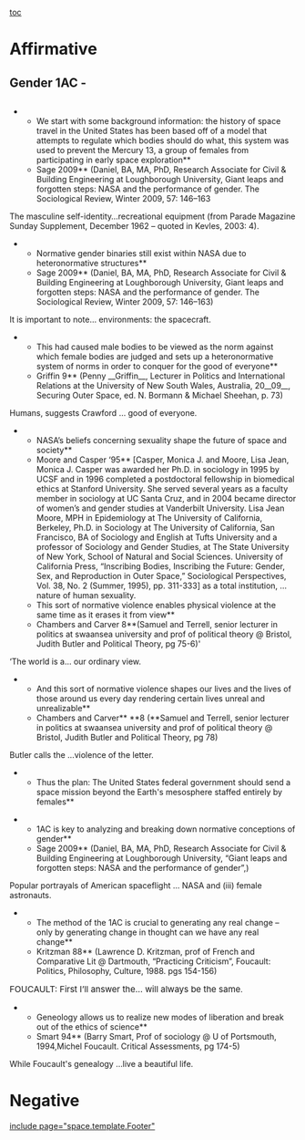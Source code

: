 [[toc]]
=Affirmative= 
==Gender 1AC -== 
== == 
**We start with some background information: the history of space travel in the United States has been based off of a model that attempts to regulate which bodies should do what, this system was used to prevent the Mercury 13, a group of females from participating in early space exploration**
**Sage 2009** (Daniel, BA, MA, PhD, Research Associate for Civil & Building Engineering at Loughborough University, Giant leaps and forgotten steps: NASA and the performance of gender. The Sociological Review, Winter 2009, 57: 146–163
The masculine self-identity…recreational equipment (from Parade Magazine Sunday Supplement, December 1962 – quoted in Kevles, 2003: 4).

**Normative gender binaries still exist within NASA due to heteronormative structures**
**Sage 2009** (Daniel, BA, MA, PhD, Research Associate for Civil & Building Engineering at Loughborough University, Giant leaps and forgotten steps: NASA and the performance of gender. The Sociological Review, Winter 2009, 57: 146–163)

It is important to note… environments: the spacecraft.

**This had caused male bodies to be viewed as the norm against which female bodies are judged and sets up a heteronormative system of norms in order to conquer for the good of everyone**
**Griffin 9** (Penny __Griffin__, Lecturer in Politics and International Relations at the University of New South Wales, Australia, 20__09__, Securing Outer Space, ed. N. Bormann & Michael Sheehan, p. 73)

Humans, suggests Crawford … good of everyone.

**NASA’s beliefs concerning sexuality shape the future of space and society**
**Moore and Casper ‘95** [Casper, Monica J. and Moore, Lisa Jean, Monica J. Casper was awarded her Ph.D. in sociology in 1995 by UCSF and in 1996 completed a postdoctoral fellowship in biomedical ethics at Stanford University. She served several years as a faculty member in sociology at UC Santa Cruz, and in 2004 became director of women’s and gender studies at Vanderbilt University. Lisa Jean Moore, MPH in Epidemiology at The University of California, Berkeley, Ph.D. in Sociology at The University of California, San Francisco, BA of Sociology and English at Tufts University and a professor of Sociology and Gender Studies, at The State University of New York, School of Natural and Social Sciences. University of California Press, “Inscribing Bodies, Inscribing the Future: Gender, Sex, and Reproduction in Outer Space,” Sociological Perspectives, Vol. 38, No. 2 (Summer, 1995), pp. 311-333] as a total institution, …nature of human sexuality.
**This sort of normative violence enables physical violence at the same time as it erases it from view**
**Chambers and Carver 8**(Samuel and Terrell, senior lecturer in politics at swaansea university and prof of political theory @ Bristol, Judith Butler and Political Theory, pg 75-6)'

‘The world is a… our ordinary view.

**And this sort of normative violence shapes our lives and the lives of those around us every day rendering certain lives unreal and unrealizable**
**Chambers and Carver** **8 (**Samuel and Terrell, senior lecturer in politics at swaansea university and prof of political theory @ Bristol, Judith Butler and Political Theory, pg 78)

Butler calls the …violence of the letter.

**Thus the plan: The United States federal government should send a space mission beyond the Earth's mesosphere staffed entirely by females** 

**1AC is key to analyzing and breaking down normative conceptions of gender**
**Sage 2009** (Daniel, BA, MA, PhD, Research Associate for Civil & Building Engineering at Loughborough University, “Giant leaps and forgotten steps: NASA and the performance of gender”,)

Popular portrayals of American spaceflight … NASA and (iii) female astronauts.


**The method of the 1AC is crucial to generating any real change – only by generating change in thought can we have any real change**
**Kritzman 88** (Lawrence D. Kritzman, prof of French and Comparative Lit @ Dartmouth, “Practicing Criticism”, Foucault: Politics, Philosophy, Culture, 1988. pgs 154-156)

<span style="font-size: 15px;">FOUCAULT: First I’ll answer the… will always be the same</span>.

**Geneology allows us to realize new modes of liberation and break out of the ethics of science**
**Smart 94** (Barry Smart, Prof of sociology @ U of Portsmouth, 1994,Michel Foucault. Critical Assessments, pg 174-5)
<span class="underline">While Foucault's genealogy …</span>live a beautiful life.

=Negative= 

[[include page="space.template.Footer"]]